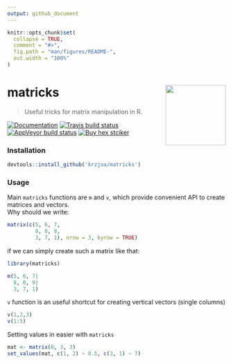 ```yaml
---
output: github_document
---
```


<!-- README.md is generated from README.Rmd. Please edit that file -->

```r
knitr::opts_chunk$set(
  collapse = TRUE,
  comment = "#>",
  fig.path = "man/figures/README-",
  out.width = "100%"
)
```

# matricks <img src='man/figures/logo.png' align="right" height="139" />
> Useful tricks for matrix manipulation in R.

<!-- badges: start -->
[![Documentation](https://img.shields.io/badge/documentation-matricks-orange.svg?colorB=E91E63)](http://krzjoa.github.io/matricks)
[![Travis build status](https://travis-ci.org/krzjoa/matricks.svg?branch=master)](https://travis-ci.org/krzjoa/matricks)
[![AppVeyor build status](https://ci.appveyor.com/api/projects/status/github/krzjoa/matricks?branch=master&svg=true)](https://ci.appveyor.com/project/krzjoa/matricks)
[![Buy hex stciker](https://img.shields.io/badge/buy%20hex-matricks-green)](https://www.redbubble.com/people/krzjoa/works/43111073-matricks-r-package-hex?asc=u&kind=sticker&p=sticker&size=small)
  
<!-- badges: end -->

### Installation
```r
devtools::install_github('krzjoa/matricks')
```
### Usage
Main `matricks` functions are `m` and `v`, which provide convenient API to create matrices and vectors.  
Why should we write:
```r
matrix(c(5, 6, 7,
         8, 0, 9,
         3, 7, 1), nrow = 3, byrow = TRUE)
```
if we can simply create such a matrix like that:
```r
library(matricks)

m(5, 6, 7|
  8, 0, 9|
  3, 7, 1)
```

`v` function is an useful shortcut for creating vertical vectors (single columns)
```r
v(1,2,3)
v(1:5)
```

Setting values in easier with `matricks`
```r
mat <- matrix(0, 3, 3)
set_values(mat, c(1, 2) ~ 0.5, c(3, 1) ~ 7)
```

